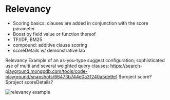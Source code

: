 # Relevancy

* Scoring basics: clauses are added in conjunction with the score parameter
* Boost by field value or function thereof
* TF/IDF, BM25
* compound: additive clause scoring
* scoreDetails w/ demonstrative lab

Relevancy
Example of an as-you-type suggest configuration; sophisticated use of multi and several weighted query clauses: https://search-playground.mongodb.com/tools/code-playground/snapshots/66473b744e0a3f240a5de9e1
$project score?
$project scoreDetails?

![relevancy example](/img/relevancy_example.png)

